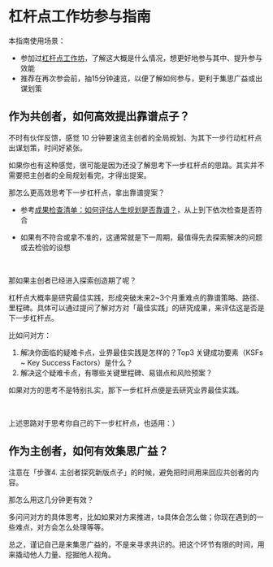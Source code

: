 # 杠杆点工作坊参与指南

本指南使用场景：
- 参加过[杠杆点工作坊](https://sunnylife.feishu.cn/wiki/wikcnMP1QxbQN0IlAQQ1IeSMipc#)，了解这大概是什么情况，想更好地参与其中、提升参与效能
- 推荐在再次参会前，抽15分钟速览，以便了解如何参与，更利于集思广益或出谋划策

## 作为共创者，如何高效提出靠谱点子？

不时有伙伴反馈，感觉 10 分钟要速览主创者的全局规划、为其下一步行动杠杆点出谋划策，时间好紧张。

如果你也有这种感觉，很可能是因为还没了解思考下一步杠杆点的思路。其实并不需要把主创者的全局规划看完，才得出提案。

那怎么更高效思考下一步杠杆点，拿出靠谱提案？

- 参考[成果检查清单：如何评估人生规划是否靠谱？](/projects/checklist)，从上到下依次检查是否符合

- 如果有不符合或拿不准的，这通常就是下一周期，最值得先去探索解决的问题或去检验的设想




<br />

那如果主创者已经进入探索创造期了呢？

杠杆点大概率是研究最佳实践，形成突破未来2~3个月重难点的靠谱策略、路径、里程碑。具体可以通过提问了解对方对「最佳实践」的研究成果，来评估这是否是下一步杠杆点。

比如问对方：

1. 解决你面临的疑难卡点，业界最佳实践是怎样的？Top3 关键成功要素（KSFs ~ Key Success Factors）是什么？
2. 解决这个疑难卡点，有哪些关键里程碑、易错点和风险预案？

如果对方的思考不是特别扎实，那下一步杠杆点便是去研究业界最佳实践。

<br />

上述思路对于思考你自己的下一步杠杆点，也适用：）


## 作为主创者，如何有效集思广益？



注意在「步骤4. 主创者探究新版点子」的时候，避免把时间用来回应共创者的内容。

那怎么用这几分钟更有效？

多问问对方的具体思考，比如如果对方来推进，ta具体会怎么做；你现在遇到的一些难点，对方会怎么处理等等。

总之，谨记自己是来集思广益的，不是来寻求共识的。把这个环节有限的时间，用来撬动他人力量、挖掘他人视角。